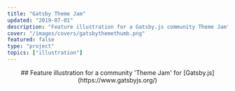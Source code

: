 ```yaml
---
title: "Gatsby Theme Jam"
updated: "2019-07-01"
description: "Feature illustration for a Gatsby.js community Theme Jam"
cover: "/images/covers/gatsbythemethumb.png"
featured: false
type: "project"
topics: ["illustration"]
---
```


<BasicImage
  width="100%"
  src="https://res.cloudinary.com/dg3gyk0gu/image/upload/c_scale,w_1800/v1589143413/maggieappleton.com/gatsby-themes/banne.png"
/>

<Center>
## Feature illustration for a community 'Theme Jam' for [Gatsby.js](https://www.gatsbyjs.org/)
</Center>

<Center><BasicImage
  width="80px"
  src="https://res.cloudinary.com/dg3gyk0gu/image/upload/c_scale,w_100/v1589143408/maggieappleton.com/gatsby-themes/Gatsby_Monogram.png"
/></Center>

<Spacer size="small" />

<div style={{ background: "linear-gradient(#9950C3, #6A37A7)", gridColumn: "1/4", width: "100%", color: "var(--color-cream)", padding: "var(--space-2xl) var(--space-xs)" }}>

<BasicImage
  width="700px"
  src="https://res.cloudinary.com/dg3gyk0gu/image/upload/c_scale,w_700/v1589143411/maggieappleton.com/gatsby-themes/final.png"
/>

</div>

<Spacer />

<BasicImage
  width="1000px"
  src="https://res.cloudinary.com/dg3gyk0gu/image/upload/c_scale,w_1000/v1589143416/maggieappleton.com/gatsby-themes/ThemeJamSite.png"
/>
